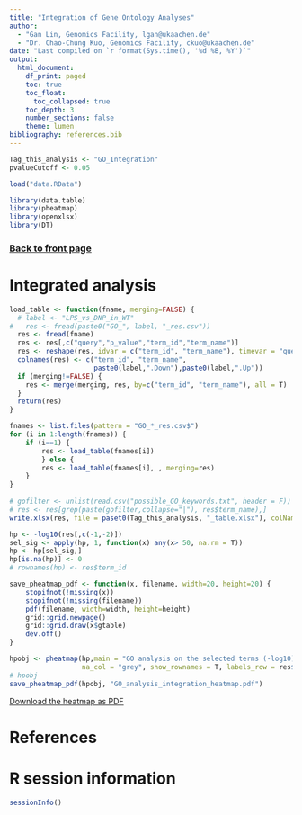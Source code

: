```yaml
---
title: "Integration of Gene Ontology Analyses"
author:
  - "Gan Lin, Genomics Facility, lgan@ukaachen.de"
  - "Dr. Chao-Chung Kuo, Genomics Facility, ckuo@ukaachen.de"
date: "Last compiled on `r format(Sys.time(), '%d %B, %Y')`"
output:
  html_document:
    df_print: paged
    toc: true
    toc_float:
      toc_collapsed: true
    toc_depth: 3
    number_sections: false
    theme: lumen
bibliography: references.bib
---
```


```r
Tag_this_analysis <- "GO_Integration"
pvalueCutoff <- 0.05

load("data.RData")

library(data.table)
library(pheatmap)
library(openxlsx)
library(DT)
```

### [Back to front page](Analysis_Report_RNAseq.html)

# Integrated analysis

```r
load_table <- function(fname, merging=FALSE) {
  # label <- "LPS_vs_DNP_in_WT"
#   res <- fread(paste0("GO_", label, "_res.csv"))
  res <- fread(fname)
  res <- res[,c("query","p_value","term_id","term_name")]
  res <- reshape(res, idvar = c("term_id", "term_name"), timevar = "query", direction = "wide")
  colnames(res) <- c("term_id", "term_name",
                     paste0(label,".Down"),paste0(label,".Up"))
  if (merging!=FALSE) {
    res <- merge(merging, res, by=c("term_id", "term_name"), all = T)
  }
  return(res)
}

fnames <- list.files(pattern = "GO_*_res.csv$")
for (i in 1:length(fnames)) {
    if (i==1) {
        res <- load_table(fnames[i])
        } else {
        res <- load_table(fnames[i], , merging=res)
    }
}
 
# gofilter <- unlist(read.csv("possible_GO_keywords.txt", header = F))
# res <- res[grep(paste(gofilter,collapse="|"), res$term_name),]
write.xlsx(res, file = paset0(Tag_this_analysis, "_table.xlsx"), colNames = TRUE, rowNames=FALSE)
```

```r
hp <- -log10(res[,c(-1,-2)])
sel_sig <- apply(hp, 1, function(x) any(x> 50, na.rm = T))
hp <- hp[sel_sig,]
hp[is.na(hp)] <- 0
# rownames(hp) <- res$term_id

save_pheatmap_pdf <- function(x, filename, width=20, height=20) {
    stopifnot(!missing(x))
    stopifnot(!missing(filename))
    pdf(filename, width=width, height=height)
    grid::grid.newpage()
    grid::grid.draw(x$gtable)
    dev.off()
}

hpobj <- pheatmap(hp,main = "GO analysis on the selected terms (-log10)",cluster_cols=F,
                  na_col = "grey", show_rownames = T, labels_row = res$term_name[sel_sig])
# hpobj
save_pheatmap_pdf(hpobj, "GO_analysis_integration_heatmap.pdf")
```


[Download the heatmap as PDF](GO_analysis_integration_heatmap.pdf)


# References

<div id="refs"></div>


# R session information

```r
sessionInfo()
```
